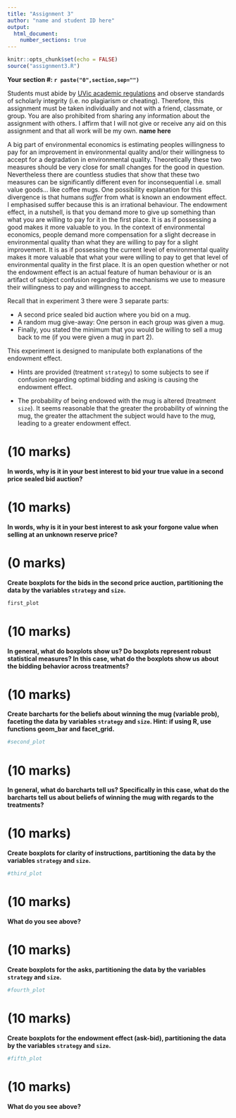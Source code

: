```yaml
---
title: "Assignment 3"
author: "name and student ID here"
output: 
  html_document:
    number_sections: true
---
```


```r
knitr::opts_chunk$set(echo = FALSE)
source("assignment3.R")
```

**Your section #: `r paste("0",section,sep="")`**

Students must abide by  [UVic
  academic regulations](https://www.uvic.ca/calendar/undergrad/index.php#/policy/Sk_0xsM_V?bc=true&bcCurrent=08%20-%20Policy%20on%20Academic%20Integrity&bcGroup=Undergraduate%20Academic%20Regulations&bcItemType=policies)
 and observe standards of scholarly integrity
(i.e. no plagiarism or cheating). Therefore, this assignment must be
taken individually and not with a friend, classmate, or group. You are
also prohibited from sharing any information about the assignment with
others. I affirm that I will not give or receive any aid on this assignment 
and that all work will be my own. **name here**

A big part of environmental economics is estimating peoples willingness to pay for an improvement in environmental quality and/or their willingness to accept for a degradation in environmental quality.  Theoretically these two measures should be very close for small changes for the good in question.  Nevertheless there are countless studies that show that these two measures can be significantly different even for inconsequential i.e. small value goods... like coffee mugs.  One possibility explanation for this divergence is that humans *suffer* from what is known an endowment effect.  I emphasised suffer because this is an irrational behaviour.  The endowment effect, in a nutshell, is that you demand more to give up something than what you are willing to pay for it in the first place.  It is as if possessing a good makes it more valuable to you. In the context of environmental economics, people demand more compensation for a slight decrease in environmental quality than what they are willing to pay for a slight improvement.  It is as if possessing the current level of environmental quality makes it more valuable that what your were willing to pay to get that level of environmental quality in the first place. It is an open question whether or not the endowment effect is an actual feature of human behaviour or is an artifact of subject confusion regarding the mechanisms we use to measure their willingness to pay and willingness to accept. 

Recall that in experiment 3 there were 3 separate parts:

* A second price sealed bid auction where you bid on a mug.
* A random mug give-away: One person in each group was given a mug.
* Finally, you stated the minimum that you would be willing to sell a mug back to me (if you were given a mug in part 2).  

This experiment is designed to manipulate both explanations of the endowment effect.  

* Hints are provided (treatment `strategy`) to some subjects to see if confusion regarding optimal bidding and asking is causing the endowment effect. 

* The probability of being endowed with the mug is altered (treatment `size`). It seems reasonable that the greater the probability of winning the mug, the greater the attachment the subject would have to the mug, leading to a greater endowment effect.


# (10 marks)

**In words, why is it in your best interest to bid your true value in a second price sealed bid auction?**


# (10 marks)

**In words, why is it in your best interest to ask your forgone value when selling at an unknown reserve price?**


# (0 marks)

**Create boxplots for the bids in the second price auction, partitioning the data by the variables `strategy` and `size`.** 

```r
first_plot
```

# (10 marks)

**In general, what do boxplots show us? Do boxplots represent robust statistical measures?  In this case, what do the boxplots show us about the bidding behavior across treatments?**


# (10 marks)

**Create barcharts for the beliefs about winning the mug (variable prob), faceting the data by variables `strategy` and `size`. Hint: if using R, use functions geom_bar and facet_grid.**

```r
#second_plot
```


# (10 marks)

**In general, what do barcharts tell us? Specifically in this case, what do the barcharts tell us about beliefs of winning the mug with regards to the treatments?**



# (10 marks)

**Create boxplots for clarity of instructions, partitioning the data by the variables `strategy` and `size`.**

```r
#third_plot
```



# (10 marks)

**What do you see above?**

# (10 marks)

**Create boxplots for the asks, partitioning the data by the variables `strategy` and `size`.**

```r
#fourth_plot
```


# (10 marks)

**Create boxplots for the endowment effect (ask-bid), partitioning the data by the variables `strategy` and `size`.**

```r
#fifth_plot
```


# (10 marks)

**What do you see above?**


